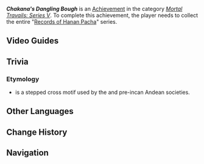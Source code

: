 {{Achievement Infobox
|id           = 80366
|order id     = 340
|category     = Mortal Travails: Series V
|description  = Collect the entire "[[Records of Hanan Pacha]]" series.
|requirements = 
|primogems    = 5
|tracking     = 
|topic        = Books
|quest        = 
|hidden       = 
}}
'''''Chakana's Dangling Bough''''' is an [[Achievement]] in the category ''[[Mortal Travails: Series V]]''. To complete this achievement, the player needs to collect the entire "[[Records of Hanan Pacha]]" series.

==Video Guides==
{{EVT
|video1   = https://youtu.be/KBWMH4bO8kw
|caption1 = How to get "Chakana's Dangling Bough" Achievement
}}
<!--
==Gameplay Notes==
* 

==Gallery==
{{Preview
|size=300px
|file=
|caption=
}}
-->
==Trivia==
===Etymology===
* {{Lang|{{w|Chakana}}|qu=Tawa Chakana}} is a stepped cross motif used by the {{w|Inca Empire|Inca}} and pre-incan Andean societies.

==Other Languages==
{{Other Languages
|en       = Chakana's Dangling Bough
|zhs      = 恰卡纳的悬枝
|zhs_rm   = 
|zht      = 恰卡納的懸枝
|zht_rm   = 
|zh_tl    = 
|ja       = チャカナの枝
|ja_rm    = Chakana no Eda
|ja_tl    = Chakana's Bough
|ko       = 차카나의 매달린 가지
|ko_tl    = 
|es       = La rama colgante de Chakana
|es_tl    = Chakana's Hanging Branch
|fr       = Branche pendante de Chakana
|fr_tl    = Chakana's Dangling Branch
|ru       = Качающиеся ветви чаканы
|ru_tl    = 
|th       = กิ่งก้านของ Chakana
|th_rm    = 
|th_tl    = 
|vi       = Cành Cây Chakana
|vi_tl    = 
|de       = Chakanas schwankender Zweig
|de_tl    = 
|id       = Ranting Gantung Chakana
|id_tl    = Chakana's Hanging Branch
|pt       = Galho Pendurado de Chakana
|pt_tl    = 
|tr       = Chakana'nın Sarkan Dalı
|tr_tl    = 
|it       = Frasca pendente di Chakana
|it_tl    = Chakana's Hanging Frond
}}

==Change History==
{{Change History|5.3}}

==Navigation==
{{Achievement Navbox}}
